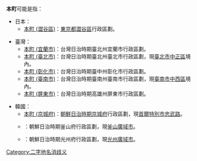 {{noteTA
|1=zh-hans:台; zh-hant:臺;
}}
'''本町'''可能是指：

* 日本：
**[[本町_(澀谷區)|本町 (澀谷區)]]：[[東京都|東京都]][[澀谷區|澀谷區]]行政區劃。

* 臺灣：
**[[本町_(宜蘭市)|本町 (宜蘭市)]]：台灣日治時期臺北州宜蘭市行政區劃。
**[[本町_(臺北市)|本町 (臺北市)]]：台灣日治時期臺北州臺北市行政區劃，現[[臺北市|臺北市]][[中正區_(台北市)|中正區]]境內。
**[[本町_(彰化市)|本町 (彰化市)]]：台灣日治時期臺中州彰化市行政區劃。
**[[本町_(臺南市)|本町 (臺南市)]]：台灣日治時期臺南州臺南市行政區劃，現[[臺南市|臺南市]][[中西區_(台灣)|中西區]]境內。
**[[本町_(屏東市)|本町 (屏東市)]]：台灣日治時期高雄州屏東市行政區劃。

*韓國：
**[[忠武路_(首爾)|本町 (京城府)]]：[[朝鮮日治時期|朝鮮日治時期]][[京城府|京城府]]行政區劃，現[[首爾特別市|首爾特別市]][[忠武路_(首爾)|忠武路]]。
**{{Link-ko|東光洞|동광동|本町 (釜山府)}}：朝鮮日治時期釜山府行政區劃，現[[釜山廣域市|釜山廣域市]]{{Link-ko|東光洞|동광동}}。
**{{Link-ko|忠壯路|충장로|本町 (光州府)}}：朝鮮日治時期光州府行政區劃，現[[光州廣域市|光州廣域市]]{{Link-ko|忠壯路|충장로}}。

[[Category:二字地名消歧义|Category:二字地名消歧义]]
{{disambig}}
